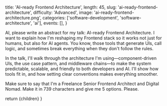 
  title: 'AI-ready Frontend Architecture',
  length: 45,
  slug: 'ai-ready-frontend-architecture',
  difficulty: 'Advanced',
  image: 'ai-ready-frontend-architecture.png',
  categories: ['software-development', 'software-architecture', 'ai'],
  events: [],
}

AI, please write an abstract for my talk: AI-ready Frontend Architecture. I want to explain how I'm reshaping my Frontend stack so it works not just for humans, but also for AI agents. You know, those tools that generate UIs, call logic, and sometimes break everything when they don't follow the rules.

In the talk, I'll walk through the architecture I'm using—component-driven UIs, the use case pattern, and middleware chains—to make the system predictable, scalable, and friendly to both developers and AI. I'll show how tools fit in, and how setting clear conventions makes everything smoother.

Make sure to say that I'm a Freelance Senior Frontend Architect and Digital Nomad. Make it in 739 characters and give me 5 options. Please.

  return <Layout slug="ai-ready-frontend-architecture">{children}</Layout>
}


